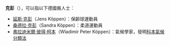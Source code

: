 {{disambig|cat=二字人名消歧義}}
'''克彭'''（{{lang-de|'''Köppen'''}}），可以指以下德國裔人士：

*[[延斯·克彭|延斯·克彭]]（Jens Köppen）：保齡球運動員
*[[桑德拉·克彭|桑德拉·克彭]]（Sandra Köppen）：柔道運動員
*[[弗拉迪米爾·彼得·柯本|弗拉迪米爾·彼得·柯本]]（Wladimir Peter Köppen）：氣候學家，發明[[科本氣候分類法|科本氣候分類法]]